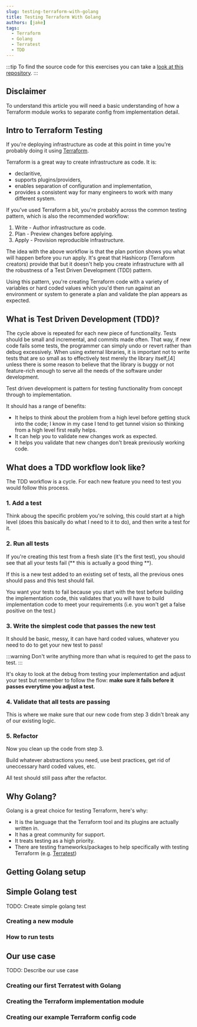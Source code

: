 ```yaml
---
slug: testing-terraform-with-golang
title: Testing Terraform With Golang
authors: [jake]
tags:
  - Terraform
  - Golang
  - Terratest
  - TDD
---
```


:::tip
To find the source code for this exercises you can take a [look at this repository](https://github.com/Jake-Mok-Nelson/exercise-testing-terraform-with-golang).
:::

## Disclaimer

To understand this article you will need a basic understanding of how a Terraform module works to separate config from implementation detail.

## Intro to Terraform Testing

If you're deploying infrastructure as code at this point in time you're probably doing it using [Terraform](https://www.terraform.io/).

Terraform is a great way to create infrastructure as code. It is:
- declaritive,
- supports plugins/providers,
- enables separation of configuration and implementation,
- provides a consistent way for many engineers to work with many different system.

If you've used Terraform a bit, you're probably across the common testing pattern, which is also the recommended workflow:

1. Write - Author infrastructure as code.
1. Plan - Preview changes before applying.
1. Apply - Provision reproducible infrastructure.

The idea with the above workflow is that the plan portion shows you what will happen before you run apply.
It's great that Hashicorp (Terraform creators) provide that but it doesn't help you create infrastructure with all the robustness of a Test Driven Development (TDD) pattern.

Using this pattern, you're creating Terraform code with a variety of variables or hard coded values which you'd then run against an environment or system to generate a plan and validate the plan appears as expected.

## What is Test Driven Development (TDD)?

The cycle above is repeated for each new piece of functionality. Tests should be small and incremental, and commits made often. That way, if new code fails some tests, the programmer can simply undo or revert rather than debug excessively. When using external libraries, it is important not to write tests that are so small as to effectively test merely the library itself,[4] unless there is some reason to believe that the library is buggy or not feature-rich enough to serve all the needs of the software under development.

Test driven development is pattern for testing functionality from concept through to implementation.

It should has a range of benefits:
- It helps to think about the problem from a high level before getting stuck into the code; I know in my case I tend to get tunnel vision so thinking from a high level first really helps.
- It can help you to validate new changes work as expected.
- It helps you validate that new changes don't break previously working code.

## What does a TDD workflow look like?

The TDD workflow is a cycle. For each new feature you need to test you would follow this process.

### 1. Add a test
Think aboug the specific problem you're solving, this could start at a high level (does this basically do what I need to it to do), and then write a test for it.

### 2. Run all tests
If you're creating this test from a fresh slate (it's the first test), you should see that all your tests fail (** this is actually a good thing **).

If this is a new test added to an existing set of tests, all the previous ones should pass and this test should fail.

You want your tests to fail because you start with the test before building the implementation code, this validates that you will have to build implementation code to meet your requirements (i.e. you won't get a false positive on the test.)

### 3. Write the simplest code that passes the new test
It should be basic, messy, it can have hard coded values, whatever you need to do to get your new test to pass!

:::warning
Don't write anything more than what is required to get the pass to test.
:::

It's okay to look at the debug from testing your implementation and adjust your test but remember to follow the flow: **make sure it fails before it passes everytime you adjust a test.**

### 4. Validate that all tests are passing
This is where we make sure that our new code from step 3 didn't break any of our existing logic.

### 5. Refactor
Now you clean up the code from step 3. 

Build whatever abstractions you need, use best practices, get rid of uneccessary hard coded values, etc.

All test should still pass after the refactor.

## Why Golang?

Golang is a great choice for testing Terraform, here's why:
- It is the language that the Terraform tool and its plugins are actually written in.
- It has a great community for support.
- It treats testing as a high priority.
- There are testing frameworks/packages to help specifically with testing Terraform (e.g. [Terratest](https://terratest.gruntwork.io/))

## Getting Golang setup

## Simple Golang test
TODO: Create simple golang test

### Creating a new module

### How to run tests


## Our use case

TODO: Describe our use case

### Creating our first Terratest with Golang

### Creating the Terraform implementation module

### Creating our example Terraform config code
